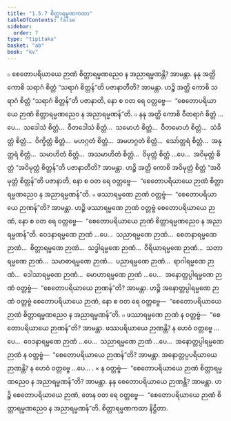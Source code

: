 ```yaml
---
title: "1.5.7 စိတ္တာရမ္မဏကထာ"
tableOfContents: false
sidebar:
  order: 7
type: "tipitaka"
basket: "ab"
book: "kv"
---
```



<DynamicBreadcrumb />

<Division number="436" book="kv" e="ch" v="32" p="234">

<Paragraph number="1510" book="kv">
๐ စေတောပရိယာယေ ဉာဏံ စိတ္တာရမ္မဏညေဝ န အညာရမ္မဏန္တိ? အာမန္တာ. နနု အတ္ထိ ကောစိ သရာဂံ စိတ္တံ “သရာဂံ စိတ္တန်”တိ ပဇာနာတီတိ? အာမန္တာ. ဟဉ္စိ အတ္ထိ ကောစိ သရာဂံ စိတ္တံ “သရာဂံ စိတ္တန်”တိ ပဇာနာတိ, နော စ ဝတ ရေ ဝတ္တဗ္ဗေ—  “စေတောပရိယာယေ ဉာဏံ စိတ္တာရမ္မဏညေဝ န အညာရမ္မဏန်”တိ.
</Paragraph>

<Paragraph number="1511" book="kv">
๐ နနု အတ္ထိ ကောစိ ဝီတရာဂံ စိတ္တံ …ပေ…  သဒေါသံ စိတ္တံ…  ဝီတဒေါသံ စိတ္တံ…  သမောဟံ စိတ္တံ…  ဝီတမောဟံ စိတ္တံ…  သံခိတ္တံ စိတ္တံ…  ဝိက္ခိတ္တံ စိတ္တံ…  မဟဂ္ဂတံ စိတ္တံ…  အမဟဂ္ဂတံ စိတ္တံ…  သော်တ္တရံ စိတ္တံ…  အနုတ္တရံ စိတ္တံ…  သမာဟိတံ စိတ္တံ…  အသမာဟိတံ စိတ္တံ…  ဝိမုတ္တံ စိတ္တံ …ပေ…  အဝိမုတ္တံ စိတ္တံ “အဝိမုတ္တံ စိတ္တန်”တိ ပဇာနာတီတိ? အာမန္တာ. ဟဉ္စိ အတ္ထိ ကောစိ အဝိမုတ္တံ စိတ္တံ “အဝိမုတ္တံ စိတ္တန်”တိ ပဇာနာတိ, နော စ ဝတ ရေ ဝတ္တဗ္ဗေ—  “စေတောပရိယာယေ ဉာဏံ စိတ္တာရမ္မဏညေဝ န အညာရမ္မဏန်”တိ.
</Paragraph>

</Division>
<Division number="437" book="kv" e="ch" v="32" p="235">

<Paragraph number="1512" book="kv">
๐ ဖဿာရမ္မဏေ ဉာဏံ ဝတ္တဗ္ဗံ—  “စေတောပရိယာယေ ဉာဏန်”တိ? အာမန္တာ. ဟဉ္စိ ဖဿာရမ္မဏေ ဉာဏံ ဝတ္တဗ္ဗံ စေတောပရိယာယေ ဉာဏံ, နော စ ဝတ ရေ ဝတ္တဗ္ဗေ—  “စေတောပရိယာယေ ဉာဏံ စိတ္တာရမ္မဏညေဝ န အညာရမ္မဏန်”တိ. ဝေဒနာရမ္မဏေ ဉာဏံ …ပေ…  သညာရမ္မဏေ ဉာဏံ…  စေတနာရမ္မဏေ ဉာဏံ…  စိတ္တာရမ္မဏေ ဉာဏံ…  သဒ္ဓါရမ္မဏေ ဉာဏံ…  ဝီရိယာရမ္မဏေ ဉာဏံ…  သတာရမ္မဏေ ဉာဏံ…  သမာဓာရမ္မဏေ ဉာဏံ…  ပညာရမ္မဏေ ဉာဏံ…  ရာဂါရမ္မဏေ ဉာဏံ…  ဒေါသာရမ္မဏေ ဉာဏံ…  မောဟာရမ္မဏေ ဉာဏံ …ပေ…  အနောတ္တပ္ပါရမ္မဏေ ဉာဏံ ဝတ္တဗ္ဗံ—  “စေတောပရိယာယေ ဉာဏန်”တိ? အာမန္တာ. ဟဉ္စိ အနောတ္တပ္ပါရမ္မဏေ ဉာဏံ ဝတ္တဗ္ဗံ စေတောပရိယာယေ ဉာဏံ, နော စ ဝတ ရေ ဝတ္တဗ္ဗေ—  “စေတောပရိယာယေ ဉာဏံ စိတ္တာရမ္မဏညေဝ န အညာရမ္မဏန်”တိ.
</Paragraph>

<Paragraph number="1513" book="kv">
๐ ဖဿာရမ္မဏေ ဉာဏံ န ဝတ္တဗ္ဗံ—  “စေတောပရိယာယေ ဉာဏန်”တိ? အာမန္တာ. ဖဿပရိယာယေ ဉာဏန္တိ? န ဟေဝံ ဝတ္တဗ္ဗေ …ပေ…  ဝေဒနာရမ္မဏေ ဉာဏံ …ပေ…  သညာရမ္မဏေ ဉာဏံ …ပေ…  အနောတ္တပ္ပါရမ္မဏေ ဉာဏံ န ဝတ္တဗ္ဗံ—  “စေတောပရိယာယေ ဉာဏန်”တိ? အာမန္တာ. အနောတ္တပ္ပပရိယာယေ ဉာဏန္တိ? န ဟေဝံ ဝတ္တဗ္ဗေ …ပေ… .
</Paragraph>

</Division>
<Division number="438" book="kv" e="ch" v="32" p="235">

<Paragraph number="1514" book="kv">
× န ဝတ္တဗ္ဗံ—  “စေတောပရိယာယေ ဉာဏံ စိတ္တာရမ္မဏညေဝ န အညာရမ္မဏန်”တိ? အာမန္တာ. နနု စေတောပရိယာယေ ဉာဏန္တိ? အာမန္တာ. ဟဉ္စိ စေတောပရိယာယေ ဉာဏံ, တေန ဝတ ရေ ဝတ္တဗ္ဗေ—  “စေတောပရိယာယေ ဉာဏံ စိတ္တာရမ္မဏညေဝ န အညာရမ္မဏန်”တိ.

</Paragraph>
</Division>

<Paragraph number="1515" type="center" book="kv">
စိတ္တာရမ္မဏကထာ နိဋ္ဌိတာ.
</Paragraph>